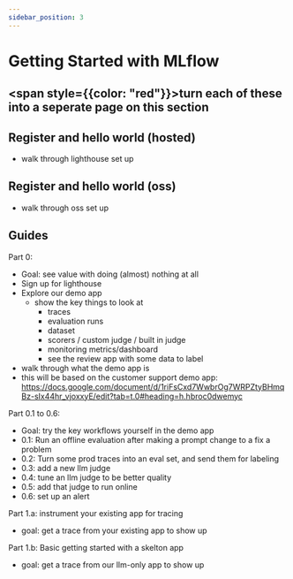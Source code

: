 ```yaml
---
sidebar_position: 3
---
```



# Getting Started with MLflow

## <span style={{color: "red"}}>turn each of these into a seperate page on this section</span>


## Register and hello world (hosted)

- walk through lighthouse set up

## Register and hello world (oss)
- walk through oss set up 

## Guides 



Part 0:
- Goal: see value with doing (almost) nothing at all 
- Sign up for lighthouse 
- Explore our demo app
  - show the key things to look at 
    - traces 
    - evaluation runs 
    - dataset 
    - scorers / custom judge / built in judge 
    - monitoring metrics/dashboard 
    - see the review app with some data to label 
- walk through what the demo app is
- this will be based on the customer support demo app: https://docs.google.com/document/d/1riFsCxd7WwbrOg7WRPZtyBHmqBz-sIx44hr_vjoxxyE/edit?tab=t.0#heading=h.hbroc0dwemyc

Part 0.1 to 0.6:
- Goal: try the key workflows  yourself in the demo app 
- 0.1: Run an offline evaluation after making a prompt change to a fix a problem 
- 0.2: Turn some prod traces into an eval set, and send them for labeling  
- 0.3: add a new llm judge 
- 0.4: tune an llm judge to be better quality 
- 0.5: add that judge to run online 
- 0.6: set up an alert


Part 1.a: instrument your existing app for tracing 
- goal: get a trace from your existing app to show up

Part 1.b: Basic getting started with a skelton app 
- goal: get a trace from our llm-only app to show up  

